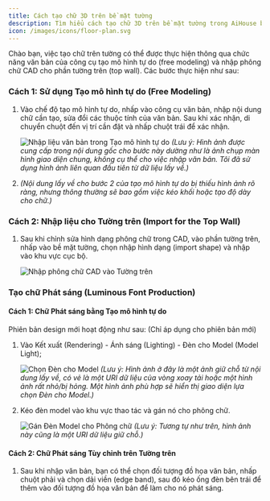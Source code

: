 ```yaml
---
title: Cách tạo chữ 3D trên bề mặt tường
description: Tìm hiểu cách tạo chữ 3D trên bề mặt tường trong AiHouse bằng cách sử dụng mô hình tự do và nhập CAD cho tường trên, bao gồm cả việc tạo chữ phát sáng.
icon: /images/icons/floor-plan.svg
---
```


Chào bạn, việc tạo chữ trên tường có thể được thực hiện thông qua chức năng văn bản của công cụ tạo mô hình tự do (free modeling) và nhập phông chữ CAD cho phần tường trên (top wall). Các bước thực hiện như sau:

### Cách 1: Sử dụng Tạo mô hình tự do (Free Modeling)

1.  Vào chế độ tạo mô hình tự do, nhấp vào công cụ văn bản, nhập nội dung chữ cần tạo, sửa đổi các thuộc tính của văn bản. Sau khi xác nhận, di chuyển chuột đến vị trí cần đặt và nhấp chuột trái để xác nhận.

    ![Nhập liệu văn bản trong Tạo mô hình tự do](https://ai-study1.3vjia.com/aihouse-web/1e9bf9a8-9c6e-4a6b-8a0c-73e188c135f1.png)
    *(Lưu ý: Hình ảnh được cung cấp trong nội dung gốc cho bước này dường như là ảnh chụp màn hình giao diện chung, không cụ thể cho việc nhập văn bản. Tôi đã sử dụng hình ảnh liên quan đầu tiên từ dữ liệu lấy về.)*

2.  *(Nội dung lấy về cho bước 2 của tạo mô hình tự do bị thiếu hình ảnh rõ ràng, nhưng thông thường sẽ bao gồm việc kéo khối hoặc tạo độ dày cho chữ.)*

### Cách 2: Nhập liệu cho Tường trên (Import for the Top Wall)

1.  Sau khi chỉnh sửa hình dạng phông chữ trong CAD, vào phần tường trên, nhấp vào bề mặt tường, chọn nhập hình dạng (import shape) và nhập vào khu vực cục bộ.

    ![Nhập phông chữ CAD vào Tường trên](https://ai-study1.3vjia.com/aihouse-web/735b09ea-1347-49a3-9b90-37070e7807f9.png)

### Tạo chữ Phát sáng (Luminous Font Production)

#### Cách 1: Chữ Phát sáng bằng Tạo mô hình tự do

Phiên bản design mới hoạt động như sau: (Chỉ áp dụng cho phiên bản mới)

1.  Vào Kết xuất (Rendering) - Ánh sáng (Lighting) - Đèn cho Model (Model Light);

    ![Chọn Đèn cho Model](https://ai-study1.3vjia.com/aihouse-web/e95a0c56-7d71-4854-8f99-6977764f101b.png)
    *(Lưu ý: Hình ảnh ở đây là một ảnh giữ chỗ từ nội dung lấy về, có vẻ là một URI dữ liệu của vòng xoay tải hoặc một hình ảnh rất nhỏ/bị hỏng. Một hình ảnh phù hợp sẽ hiển thị giao diện lựa chọn Đèn cho Model.)*

2.  Kéo đèn model vào khu vực thao tác và gán nó cho phông chữ.

    ![Gán Đèn Model cho Phông chữ](https://ai-study1.3vjia.com/aihouse-web/9260995f-3c39-4f7a-b1e8-c1905a20f7d7.png)
    *(Lưu ý: Tương tự như trên, hình ảnh này cũng là một URI dữ liệu giữ chỗ.)*

#### Cách 2: Chữ Phát sáng Tùy chỉnh trên Tường trên

1.  Sau khi nhập văn bản, bạn có thể chọn đối tượng đồ họa văn bản, nhấp chuột phải và chọn dải viền (edge band), sau đó kéo ống đèn bên trái để thêm vào đối tượng đồ họa văn bản để làm cho nó phát sáng.
